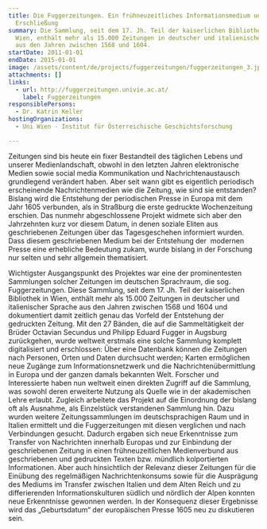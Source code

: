 ```yaml
---
title: Die Fuggerzeitungen. Ein frühneuzeitliches Informationsmedium und seine
  Erschließung
summary: Die Sammlung, seit dem 17. Jh. Teil der kaiserlichen Bibliothek in
  Wien, enthält mehr als 15.000 Zeitungen in deutscher und italienischer Sprache
  aus den Jahren zwischen 1568 und 1604.
startDate: 2011-01-01
endDate: 2015-01-01
image: /assets/content/de/projects/fuggerzeitungen/fuggerzeitungen_3.jpg
attachments: []
links:
  - url: http://fuggerzeitungen.univie.ac.at/
    label: Fuggerzeitungen
responsiblePersons:
  - Dr. Katrin Keller
hostingOrganizations:
  - Uni Wien - Institut für Österreichische Geschichtsforschung

---
```

Zeitungen sind bis heute ein fixer Bestandteil des täglichen Lebens und unserer Medienlandschaft, obwohl in den letzten Jahren elektronische Medien sowie social media Kommunikation und Nachrichtenaustausch grundlegend verändert haben. Aber seit wann gibt es eigentlich periodisch erscheinende Nachrichtenmedien wie die Zeitung, wie sind sie entstanden? Bislang wird die Entstehung der periodischen Presse in Europa mit dem Jahr 1605 verbunden, als in Straßburg die erste gedruckte Wochenzeitung erschien. Das nunmehr abgeschlossene Projekt widmete sich aber den Jahrzehnten kurz vor diesem Datum, in denen soziale Eliten aus geschriebenen Zeitungen über das Tagesgeschehen informiert wurden. Dass diesem geschriebenen Medium bei der Entstehung der  modernen Presse eine erhebliche Bedeutung zukam, wurde bislang in der Forschung nur selten und sehr allgemein thematisiert.

Wichtigster Ausgangspunkt des Projektes war eine der prominentesten Sammlungen solcher Zeitungen im deutschen Sprachraum, die sog. Fuggerzeitungen. Diese Sammlung, seit dem 17. Jh. Teil der kaiserlichen Bibliothek in Wien, enthält mehr als 15.000 Zeitungen in deutscher und italienischer Sprache aus den Jahren zwischen 1568 und 1604 und dokumentiert damit zeitlich genau das Vorfeld der Entstehung der gedruckten Zeitung. Mit den 27 Bänden, die auf die Sammeltätigkeit der Brüder Octavian Secundus und Philipp Eduard Fugger in Augsburg zurückgehen, wurde weltweit erstmals eine solche Sammlung komplett digitalisiert und erschlossen: Über eine Datenbank können die Zeitungen nach Personen, Orten und Daten durchsucht werden; Karten ermöglichen neue Zugänge zum Informationsnetzwerk und die Nachrichtenübermittlung in Europa und der ganzen damals bekannten Welt. Forscher und Interessierte haben nun weltweit einen direkten Zugriff auf die Sammlung, was sowohl deren erweiterte Nutzung als Quelle wie in der akademischen Lehre erlaubt. Zugleich arbeitete das Projekt auf die Einordnung der bislang oft als Ausnahme, als Einzelstück verstandenen Sammlung hin. Dazu wurden weitere Zeitungssammlungen im deutschsprachigen Raum und in Italien ermittelt und die Fuggerzeitungen mit diesen verglichen und nach Verbindungen gesucht. Dadurch ergaben sich neue Erkenntnisse zum Transfer von Nachrichten innerhalb Europas und zur Einbindung der geschriebenen Zeitung in einen frühneuzeitlichen Medienverbund aus geschriebenen und gedruckten Texten bzw. mündlich kolportierten Informationen. Aber auch hinsichtlich der Relevanz dieser Zeitungen für die Einübung des regelmäßigen Nachrichtenkonsums sowie für die Ausprägung des Mediums im Transfer zwischen Italien und dem Alten Reich und zu differierenden Informationskulturen südlich und nördlich der Alpen konnten neue Erkenntnisse gewonnen werden. In der Konsequenz dieser Ergebnisse wird das „Geburtsdatum“ der europäischen Presse 1605 neu zu diskutieren sein.